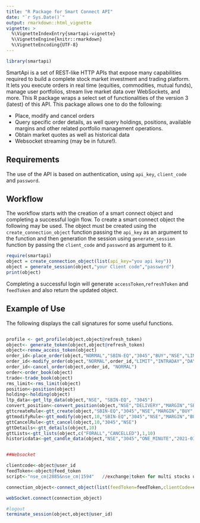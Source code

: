 ```yaml
---
title: "R Package for Smart Connect API"
date: "`r Sys.Date()`"
output: rmarkdown::html_vignette
vignette: >
  %\VignetteIndexEntry{smartapi-vignette}
  %\VignetteEngine{knitr::rmarkdown}
  %\VignetteEncoding{UTF-8}
---
```

```r
library(smartapi)
```

SmartApi is a set of REST-like HTTP APIs that expose many capabilities required to build a complete stock market investment and trading platform. It lets you execute orders in real time (equities, commodities, mutual funds), manage user portfolios, stream live market data over WebSockets, and more. This R package wraps a select set of functionalities of the version 3 (latest) of this API. This package allows
one to do the following:

- Place, modify and cancel orders
- Query specific order details, as well query holdings, positions, available margins and other related portfolio management operations.
- Obtain market quotes as well as historical data
- Websocket streaming (may be in future!).

## Requirements

The use of the API is based on authentication, using `api_key`, `client_code` and `password`.

## Workflow

The workflow starts with the creation of a smart connect object and completing a successful login flow. To create a smart connect object the following may be used. The object must be created using the `create_connection_object` function passing the `api_key` as an argument to the function and then generation the session using `generate_session` function by passing the `client_code` and `password` as argument to it.

```r
require(smartapi)
object = create_connection_object(list(api_key="you api key"))
object = generate_session(object,"your Client code","password")
print(object)
```

Completing a successful login will generate  `accessToken`,`refreshToken` and `feedToken` and also return the updated object.

## Example of Use
The following displays the call signatures for some useful functions. 

```r

profile <- get_profile(object,object@refresh_token)
object<- generate_token(object,object@refresh_token)
object<-renew_access_token(object)
order_id<-place_order(object,"NORMAL","SBIN-EQ","3045","BUY","NSE","LIMIT","INTRADAY","DAY","19500","0","0","1")
order_id<-modify_order(object,"NORMAL",order_id,"LIMIT","INTRADAY","DAY","19500","1","SBIN-EQ","3045","NSE")
order_id<-cancel_order(object,order_id, "NORMAL")
order<-order_book(object)
trade<-trade_book(object)
rms_limit<-rms_limit(object)
position<-position(object)
holding<-holding(object)
ltp_data<-get_ltp_data(object,"NSE", "SBIN-EQ", "3045")
convert_position<-convert_position(object,"NSE","DELIVERY","MARGIN","SBIN-EQ","BUY",1,"DAY")
gttcreateRule<-gtt_create(object,"SBIN-EQ","3045","NSE","MARGIN","BUY",100000.0,10,10,200000.0,365)
gttmodifyRule<-gtt_modify(object,10,"SBIN-EQ","3045","NSE","MARGIN","BUY",100000.0,10,10,200000.0,365)
gttCancelRule<-gtt_cancel(object,10,"3045","NSE")
gttDetails<-gtt_details(object,10)
gttLists<-gtt_lists(object,c("FORALL","CANCELLED"),1,10)
historicdata<-get_candle_data(object,"NSE","3045","ONE_MINUTE","2021-03-08 09:00","2021-03-09 09:20")


##Websocket

clientcode<-object@user_id
feedToken<-object@feed_token
script<-"nse_cm|2885&nse_cm|1594"   //exchange|token for multi stocks use & seperator

connection_object<-connect_object(list(feedToken=feedToken,clientCode=clientcode,script=script))

webSocket.connect(connection_object)

#logout
terminate_session(object,object@user_id)

```

